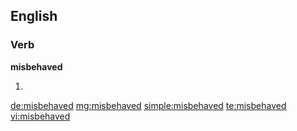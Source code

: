 ==English==

===Verb===
'''misbehaved'''

# {{past of|[[misbehave]]}}

[[de:misbehaved]]
[[mg:misbehaved]]
[[simple:misbehaved]]
[[te:misbehaved]]
[[vi:misbehaved]]